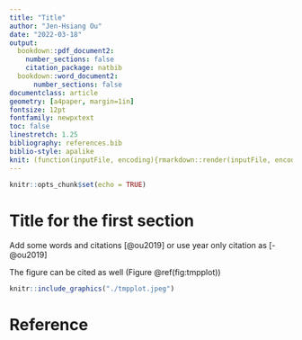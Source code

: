 ```yaml
---
title: "Title"
author: "Jen-Hsiang Ou"
date: "2022-03-18"
output:
  bookdown::pdf_document2:
    number_sections: false
    citation_package: natbib
  bookdown::word_document2:
      number_sections: false
documentclass: article
geometry: [a4paper, margin=1in]
fontsize: 12pt
fontfamily: newpxtext
toc: false
linestretch: 1.25
bibliography: references.bib
biblio-style: apalike
knit: (function(inputFile, encoding){rmarkdown::render(inputFile, encoding = encoding, output_format = "all") })
---
```


```r
knitr::opts_chunk$set(echo = TRUE)
```

# Title for the first section {#section-id}

Add some words and citations [@ou2019] or use year only citation as [-@ou2019]

The figure can be cited as well (Figure \@ref(fig:tmpplot))

```r
knitr::include_graphics("./tmpplot.jpeg")
```

# Reference
